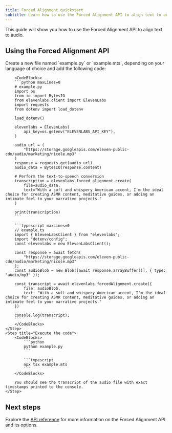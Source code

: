 ```yaml
---
title: Forced Alignment quickstart
subtitle: Learn how to use the Forced Alignment API to align text to audio.
---
```


This guide will show you how to use the Forced Alignment API to align text to audio.

## Using the Forced Alignment API

<Steps>
    <Step title="Create an API key">
        <Markdown src="/snippets/quickstart-api-key.mdx" />
    </Step>
    <Step title="Install the SDK">
        <Markdown src="/snippets/quickstart-install-sdk.mdx" />
    </Step>
    <Step title="Make the API request">
        Create a new file named `example.py` or `example.mts`, depending on your language of choice and add the following code:

        <CodeBlocks>
        ```python maxLines=0
        # example.py
        import os
        from io import BytesIO
        from elevenlabs.client import ElevenLabs
        import requests
        from dotenv import load_dotenv

        load_dotenv()

        elevenlabs = ElevenLabs(
            api_key=os.getenv("ELEVENLABS_API_KEY"),
        )

        audio_url = (
            "https://storage.googleapis.com/eleven-public-cdn/audio/marketing/nicole.mp3"
        )
        response = requests.get(audio_url)
        audio_data = BytesIO(response.content)

        # Perform the text-to-speech conversion
        transcription = elevenlabs.forced_alignment.create(
            file=audio_data,
            text="With a soft and whispery American accent, I'm the ideal choice for creating ASMR content, meditative guides, or adding an intimate feel to your narrative projects."
        )

        print(transcription)
        ```

        ```typescript maxLines=0
        // example.ts
        import { ElevenLabsClient } from "elevenlabs";
        import "dotenv/config";
        const elevenlabs = new ElevenLabsClient();

        const response = await fetch(
            "https://storage.googleapis.com/eleven-public-cdn/audio/marketing/nicole.mp3"
        );
        const audioBlob = new Blob([await response.arrayBuffer()], { type: "audio/mp3" });

        const transcript = await elevenlabs.forcedAlignment.create({
            file: audioBlob,
            text: "With a soft and whispery American accent, I'm the ideal choice for creating ASMR content, meditative guides, or adding an intimate feel to your narrative projects."
        })

        console.log(transcript);
        ```
        </CodeBlocks>
    </Step>
    <Step title="Execute the code">
        <CodeBlocks>
            ```python
            python example.py
            ```

            ```typescript
            npx tsx example.mts
            ```
        </CodeBlocks>

        You should see the transcript of the audio file with exact timestamps printed to the console.
    </Step>

</Steps>

## Next steps

Explore the [API reference](/docs/api-reference/forced-alignment/create) for more information on the Forced Alignment API and its options.
